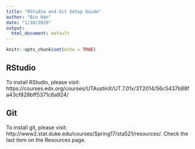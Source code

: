 ```yaml
---
title: "RStudio and Git Setup Guide"
author: "Bin Han"
date: "1/10/2020"
output:
  html_document: default
---
```


```r
knitr::opts_chunk$set(echo = TRUE)
```

## RStudio
To install RStudio, please visit: https://courses.edx.org/courses/UTAustinX/UT.7.01x/3T2014/56c5437b88fa43cf828bff5371c6a924/

## Git
To install git, please visit: http://www2.stat.duke.edu/courses/Spring17/sta521/resources/. Check the last item on the Resources page.

